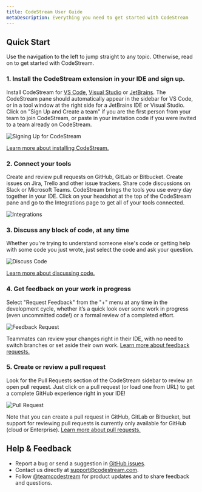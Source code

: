 ```yaml
---
title: CodeStream User Guide
metaDescription: Everything you need to get started with CodeStream
---
```


## Quick Start

Use the navigation to the left to jump straight to any topic. Otherwise, read on
to get started with CodeStream.

### 1. Install the CodeStream extension in your IDE and sign up.

Install CodeStream for [VS
Code](https://marketplace.visualstudio.com/items?itemName=CodeStream.codestream),
[Visual
Studio](https://marketplace.visualstudio.com/items?itemName=CodeStream.codestream-vs) or
[JetBrains](https://plugins.jetbrains.com/plugin/12206-codestream). The CodeStream pane should
automatically appear in the sidebar for VS Code, or in a tool window at the
right side for a JetBrains IDE or Visual Studio. Click on "Sign Up and Create a
team" if you are the first person from your team to join CodeStream, or paste in
your invitation code if you were invited to a team already on CodeStream.

![Signing Up for CodeStream](/assets/images/QS-SignUp3.png)

[Learn more about installing CodeStream.](../gettingStarted/install-codestream)

### 2. Connect your tools

Create and review pull requests on GitHub, GitLab or Bitbucket. Create issues on
Jira, Trello and other issue trackers. Share code discussions on Slack or
Microsoft Teams. CodeStream brings the tools you use every day together in your
IDE. Click on your headshot at the top of the CodeStream pane and go to the
Integrations page to get all of your tools connected.

![Integrations](/assets/images/QS-Integrations.png)

### 3. Discuss any block of code, at any time

Whether you're trying to understand someone else's code or getting help with
some code you just wrote, just select the code and ask your question.

![Discuss Code](/assets/images/QS-DiscussCode1.png)

[Learn more about discussing code.](../workflow/discuss-code)

### 4. Get feedback on your work in progress

Select "Request Feedback" from the "+" menu at any time in the development
cycle, whether it’s a quick look over some work in progress (even uncommitted
code!) or a formal review of a completed effort.

![Feedback Request](/assets/images/QS-FeedbackRequest.png)

Teammates can review your changes right in their IDE, with no need to switch
branches or set aside their own work. [Learn more about feedback
requests.](../workflow/feedback-requests)

### 5. Create or review a pull request

Look for the Pull Requests section of the CodeStream sidebar to review an open
pull request. Just click on a pull request (or load one from URL) to get a
complete GitHub experience right in your IDE!

![Pull Request](/assets/images/QS-PullRequest.png)

Note that you can create a pull request in GitHub, GitLab or Bitbucket, but
support for reviewing pull requests is currently only available for GitHub
(cloud or Enterprise). [Learn more about pull requests.](../workflow/pull-requests)

## Help & Feedback

* Report a bug or send a suggestion in [GitHub issues](https://github.com/TeamCodeStream/CodeStream/issues).
* Contact us directly at [support@codestream.com](mailto:support@codestream.com).
* Follow [@teamcodestream](http://twitter.com/teamcodestream) for product updates and to share feedback and questions.